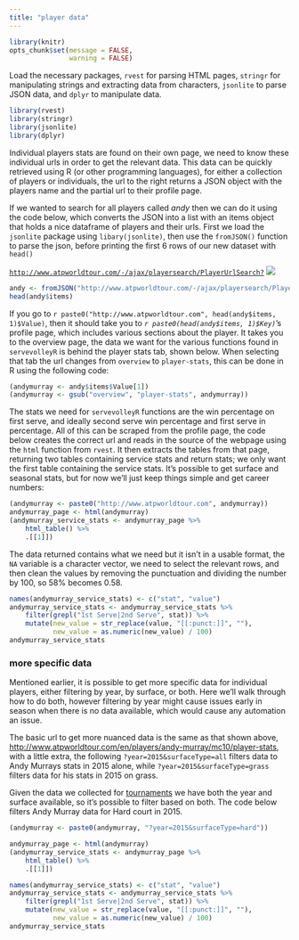```yaml
---
title: "player data"
---
```


```r
library(knitr)
opts_chunk$set(message = FALSE,
               warning = FALSE)

```

Load the necessary packages, `rvest` for parsing HTML pages, `stringr` for manipulating strings and extracting data from characters, `jsonlite` to parse JSON data, and `dplyr` to manipulate data.

```r
library(rvest)
library(stringr)
library(jsonlite)
library(dplyr)
```

<div class="row">
<div class="col-sm-4">

Individual players stats are found on their own page, we need to know these individual urls in order to get the relevant data.  This data can be quickly retrieved using R (or other programming languages), for either a collection of players or individuals, the url to the right returns a JSON object with the players name and the partial url to their profile page.

If we wanted to search for all players called _andy_ then we can do it using the code below, which converts the JSON into a list with an items object that holds a nice dataframe of players and their urls.  First we load the `jsonlite` package using `libary(jsonlite)`, then use the `fromJSON()` function to parse the json, before printing the first 6 rows of our new dataset with `head()`

</div>
<div class="col-sm-8">
[`http://www.atpworldtour.com/-/ajax/playersearch/PlayerUrlSearch?`](http://www.atpworldtour.com/-/ajax/playersearch/PlayerUrlSearch?)
<img class="img-reponsive" src="images/andy-murray.jpg" href="https://github.com/durtal/talks/blob/gh-pages/traders-conference/example/images/andy-murray.jpg">
</div>
</div>

```r
andy <- fromJSON("http://www.atpworldtour.com/-/ajax/playersearch/PlayerUrlSearch?SearchTerm=andy murray")
head(andy$items)
```

If you go to `r paste0("http://www.atpworldtour.com", head(andy$items, 1)$Value)`, then it should take you to _`r paste0(head(andy$items, 1)$Key)`_'s profile page, which includes various sections about the player.  It takes you to the overview page, the data we want for the various functions found in `servevolleyR` is behind the player stats tab, shown below.  When selecting that tab the url changes from `overview` to `player-stats`, this can be done in R using the following code:
```r
(andymurray <- andy$items$Value[1])
(andymurray <- gsub("overview", "player-stats", andymurray))
```

The stats we need for `servevolleyR` functions are the win percentage on first serve, and ideally second serve win percentage and first serve in percentage.  All of this can be scraped from the profile page, the code below creates the correct url and reads in the source of the webpage using the `html` function from `rvest`.  It then extracts the tables from that page, returning two tables containing service stats and return stats; we only want the first table containing the service stats.  It's possible to get surface and seasonal stats, but for now we'll just keep things simple and get career numbers:

```r
(andymurray <- paste0("http://www.atpworldtour.com", andymurray))
andymurray_page <- html(andymurray)
(andymurray_service_stats <- andymurray_page %>%
    html_table() %>%
    .[[1]])
```

The data returned contains what we need but it isn't in a usable format, the `NA` variable is a character vector, we need to select the relevant rows, and then clean the values by removing the punctuation and dividing the number by 100, so 58% becomes 0.58.

```r
names(andymurray_service_stats) <- c("stat", "value")
andymurray_service_stats <- andymurray_service_stats %>%
    filter(grepl("1st Serve|2nd Serve", stat)) %>%
    mutate(new_value = str_replace(value, "[[:punct:]]", ""),
           new_value = as.numeric(new_value) / 100)
andymurray_service_stats
```

### more specific data

Mentioned earlier, it is possible to get more specific data for individual players, either filtering by year, by surface, or both.  Here we'll walk through how to do both, however filtering by year might cause issues early in season when there is no data available, which would cause any automation an issue.

The basic url to get more nuanced data is the same as that shown above, [http://www.atpworldtour.com/en/players/andy-murray/mc10/player-stats](http://www.atpworldtour.com/en/players/andy-murray/mc10/player-stats), with a little extra, the following `?year=2015&surfaceType=all` filters data to Andy Murrays stats in 2015 alone, while `?year=2015&surfaceType=grass` filters data for his stats in 2015 on grass.

Given the data we collected for [tournaments](tournament-data-collection.html) we have both the year and surface available, so it's possible to filter based on both.  The code below filters Andy Murray data for Hard court in 2015.

```r
(andymurray <- paste0(andymurray, "?year=2015&surfaceType=hard"))

andymurray_page <- html(andymurray)
(andymurray_service_stats <- andymurray_page %>%
    html_table() %>%
    .[[1]])

names(andymurray_service_stats) <- c("stat", "value")
andymurray_service_stats <- andymurray_service_stats %>%
    filter(grepl("1st Serve|2nd Serve", stat)) %>%
    mutate(new_value = str_replace(value, "[[:punct:]]", ""),
           new_value = as.numeric(new_value) / 100)
andymurray_service_stats
```